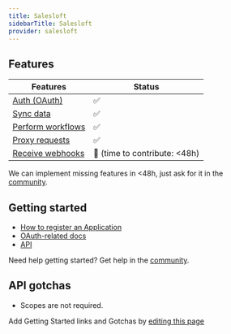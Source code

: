```yaml
---
title: Salesloft
sidebarTitle: Salesloft
provider: salesloft
---
```



<Overview />


## Features

| Features | Status |
| - | - |
| [Auth (OAuth)](/guides/getting-started/authorize-an-api-from-your-app) | ✅ |
| [Sync data](/guides/getting-started/read-from-an-api) | ✅ |
| [Perform workflows](/guides/getting-started/write-to-an-api) | ✅ |
| [Proxy requests](/guides/proxy-requests-to-an-api) | ✅ |
| [Receive webhooks](/guides/receive-webhooks-from-an-api) | 🚫 (time to contribute: &lt;48h) |

<Tip>We can implement missing features in &lt;48h, just ask for it in the [community](https://nango.dev/slack).</Tip>

## Getting started

-   [How to register an Application](https://developers.salesloft.com/api.html#!/Topic/Introduction)
-   [OAuth-related docs](https://developers.salesloft.com/api.html#!/Topic/oauth)
-   [API](https://developers.salesloft.com/api.html#!/Me/get_v2_me_json)

<Tip>Need help getting started? Get help in the [community](https://nango.dev/slack).</Tip>

## API gotchas

-   Scopes are not required.

<Note>Add Getting Started links and Gotchas by [editing this page](https://github.com/nangohq/nango/tree/master/docs-v2/integrations/all/salesloft.mdx)</Note>
